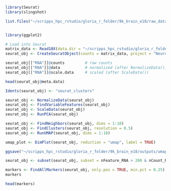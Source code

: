 ```r
library(Seurat)
library(slingshot)
```

```r
list.files("~/scripps_hpc_rstudio/gloria_r_folder/9k_brain_e18/raw_data/filtered_gene_bc_matrices/mm10")
```
```r

```

```r
library(ggplot2)

# Load into Seurat
matrix_data <- Read10X(data.dir = "~/scripps_hpc_rstudio/gloria_r_folder/9k_brain_e18/raw_data/filtered_gene_bc_matrices/mm10")
seurat_obj <- CreateSeuratObject(counts = matrix_data, project = "NeuronE18", min.cells = 3, min.features = 200)
```

```r
seurat_obj[["RNA"]]@counts         # raw counts
seurat_obj[["RNA"]]@data           # normalized (after NormalizeData())
seurat_obj[["RNA"]]@scale.data     # scaled (after ScaleData())
```


```r
head(seurat_obj@meta.data)

```
```r
Idents(seurat_obj) <- "seurat_clusters"
```

```r
seurat_obj <- NormalizeData(seurat_obj)
seurat_obj <- FindVariableFeatures(seurat_obj)
seurat_obj <- ScaleData(seurat_obj)
seurat_obj <- RunPCA(seurat_obj)
```
```r
seurat_obj <- FindNeighbors(seurat_obj, dims = 1:10)
seurat_obj <- FindClusters(seurat_obj, resolution = 0.5)
seurat_obj <- RunUMAP(seurat_obj, dims = 1:10)
```

```r
umap_plot <- DimPlot(seurat_obj, reduction = "umap", label = TRUE)

```
```r
ggsave("~/scripps_hpc_rstudio/gloria_r_folder/9k_brain_e18/outputs/umap_plot.png", plot = umap_plot, width = 6, height = 5, dpi = 300)
```

```r
seurat_obj <- subset(seurat_obj, subset = nFeature_RNA > 200 & nCount_RNA < 7500)
```

```r
markers <- FindAllMarkers(seurat_obj, only.pos = TRUE, min.pct = 0.25)
markers

```

```r
head(markers)

```

